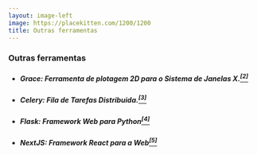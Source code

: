 ```yaml
---
layout: image-left
image: https://placekitten.com/1200/1200
title: Outras ferramentas
---
```


### Outras ferramentas

- ##### Grace: Ferramenta de plotagem 2D para o Sistema de Janelas X.[$^{[2]}$](https://plasma-gate.weizmann.ac.il/Grace/)
- ##### Celery: Fila de Tarefas Distribuida.[$^{[3]}$](https://docs.celeryq.dev/en/stable/)
- ##### Flask: Framework Web para Python[$^{[4]}$](https://docs.celeryq.dev/en/stable/)
- ##### NextJS: Framework React para a Web[$^{[5]}$](https://nextjs.org/)